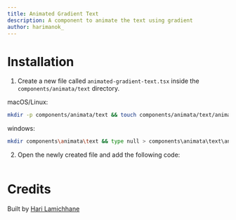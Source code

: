 ```yaml
---
title: Animated Gradient Text
description: A component to animate the text using gradient
author: harimanok_
---
```


<ComponentPreview name="text-animated-gradient-text--docs" />

# Installation

1. Create a new file called `animated-gradient-text.tsx` inside the `components/animata/text` directory.

macOS/Linux:

```bash
mkdir -p components/animata/text && touch components/animata/text/animated-gradient-text.tsx
```

windows:

```bash
mkdir components\animata\text && type null > components\animata\text\animated-gradient-text.tsx
```

2. Open the newly created file and add the following code:

```jsx file=<rootDir>/animata/text/animated-gradient-text.tsx

```

# Credits

Built by [Hari Lamichhane](https://github.com/hari)
